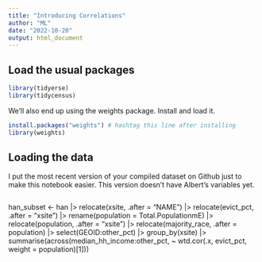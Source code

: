 ```yaml
---
title: "Introducing Correlations"
author: "ML"
date: "2022-10-20"
output: html_document
---
```


## Load the usual packages
```r
library(tidyerse)
library(tidycensus)
```

We'll also end up using the weights package. Install and load it.

```r
install.packages("weights") # hashtag this line after installing
library(weights)
```

## Loading the data

I put the most recent version of your compiled dataset on Github just to make this notebook easier. This version doesn't have Albert's variables yet.

```r

```



han_subset <- han |> 
  relocate(xsite, .after = "NAME") |> 
  relocate(evict_pct, .after = "xsite") |> 
  rename(population = Total.PopulationmE) |> 
  relocate(population, .after = "xsite") |> 
  relocate(majority_race, .after = population) |> 
  select(GEOID:other_pct) |> 
  group_by(xsite) |> 
  summarise(across(median_hh_income:other_pct,
                   ~ wtd.cor(.x, evict_pct, weight = population)[1]))
